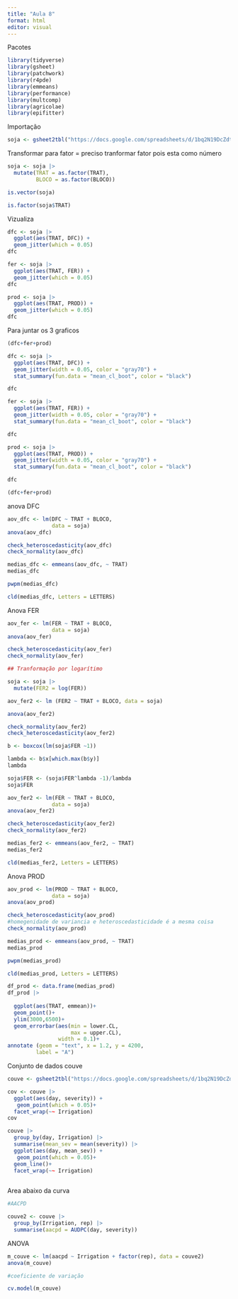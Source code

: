 ```yaml
---
title: "Aula 8"
format: html
editor: visual
---
```


Pacotes

```r
library(tidyverse)
library(gsheet)
library(patchwork)
library(r4pde)
library(emmeans)
library(performance)
library(multcomp)
library(agricolae)
library(epifitter)
```

Importação

```r
soja <- gsheet2tbl("https://docs.google.com/spreadsheets/d/1bq2N19DcZdtax2fQW9OHSGMR0X2__Z9T/edit#gid=866852711")
```

Transformar para fator = preciso tranformar fator pois esta como número

```r
soja <- soja |> 
  mutate(TRAT = as.factor(TRAT),
         BLOCO = as.factor(BLOCO))

is.vector(soja)

is.factor(soja$TRAT)
```

Vizualiza

```r
dfc <- soja |> 
  ggplot(aes(TRAT, DFC)) +
  geom_jitter(which = 0.05)
dfc
```

```r
fer <- soja |> 
  ggplot(aes(TRAT, FER)) +
  geom_jitter(which = 0.05)
dfc
```

```r
prod <- soja |> 
  ggplot(aes(TRAT, PROD)) +
  geom_jitter(which = 0.05)
dfc
```

Para juntar os 3 graficos

```r
(dfc+fer+prod)
```

```r
dfc <- soja |> 
  ggplot(aes(TRAT, DFC)) +
  geom_jitter(width = 0.05, color = "gray70") +
  stat_summary(fun.data = "mean_cl_boot", color = "black")

dfc
```

```r
fer <- soja |> 
  ggplot(aes(TRAT, FER)) +
  geom_jitter(width = 0.05, color = "gray70") +
  stat_summary(fun.data = "mean_cl_boot", color = "black")

dfc
```

```r
prod <- soja |> 
  ggplot(aes(TRAT, PROD)) +
  geom_jitter(width = 0.05, color = "gray70") +
  stat_summary(fun.data = "mean_cl_boot", color = "black")

dfc

```

```r
(dfc+fer+prod)
```

anova DFC

```r
aov_dfc <- lm(DFC ~ TRAT + BLOCO,
              data = soja)
anova(aov_dfc)
```

```r
check_heteroscedasticity(aov_dfc)
check_normality(aov_dfc)
```

```r
medias_dfc <- emmeans(aov_dfc, ~ TRAT)
medias_dfc
```

```r
pwpm(medias_dfc)
```

```r
cld(medias_dfc, Letters = LETTERS)
```

Anova FER

```r
aov_fer <- lm(FER ~ TRAT + BLOCO,
              data = soja)
anova(aov_fer)
```

```r
check_heteroscedasticity(aov_fer)
check_normality(aov_fer)
```

```r
## Tranformação por logarítimo

soja <- soja |> 
  mutate(FER2 = log(FER))

aov_fer2 <- lm (FER2 ~ TRAT + BLOCO, data = soja)

anova(aov_fer2)

check_normality(aov_fer2)
check_heteroscedasticity(aov_fer2)

```

```r
b <- boxcox(lm(soja$FER ~1))
```

```r
lambda <- b$x[which.max(b$y)] 
lambda
```

```r
soja$FER <- (soja$FER^lambda -1)/lambda
soja$FER
```

```r
aov_fer2 <- lm(FER ~ TRAT + BLOCO,
              data = soja)
anova(aov_fer2)
```

```r
check_heteroscedasticity(aov_fer2)
check_normality(aov_fer2)
```

```r
medias_fer2 <- emmeans(aov_fer2, ~ TRAT)
medias_fer2
```

```r
cld(medias_fer2, Letters = LETTERS)
```

Anova PROD

```r
aov_prod <- lm(PROD ~ TRAT + BLOCO,
              data = soja)
anova(aov_prod)
```

```r
check_heteroscedasticity(aov_prod)
#homegenidade de variancia e heteroscedasticidade é a mesma coisa  
check_normality(aov_prod)
```

```r
medias_prod <- emmeans(aov_prod, ~ TRAT)
medias_prod
```

```r
pwpm(medias_prod)
```

```r
cld(medias_prod, Letters = LETTERS)
```

```r
df_prod <- data.frame(medias_prod)
df_prod |> 
  
  ggplot(aes(TRAT, emmean))+
  geom_point()+
  ylim(3000,6500)+
  geom_errorbar(aes(min = lower.CL,
                    max = upper.CL),
                width = 0.1)+
annotate (geom = "text", x = 1.2, y = 4200,
         label = "A")
```

Conjunto de dados couve

```r
couve <- gsheet2tbl("https://docs.google.com/spreadsheets/d/1bq2N19DcZdtax2fQW9OHSGMR0X2__Z9T/edit#gid=1807247585")
```

```r
cov <- couve |> 
  ggplot(aes(day, severity)) +
   geom_point(which = 0.05)+
  facet_wrap(~~ Irrigation)
cov
```

```r
couve |> 
  group_by(day, Irrigation) |> 
  summarise(mean_sev = mean(severity)) |> 
  ggplot(aes(day, mean_sev)) +
   geom_point(which = 0.05)+ 
  geom_line()+
  facet_wrap(~~ Irrigation)
  
```

Area abaixo da curva

```r
#AACPD

couve2 <- couve |> 
  group_by(Irrigation, rep) |> 
  summarise(aacpd = AUDPC(day, severity))
```

ANOVA

```r
m_couve <- lm(aacpd ~ Irrigation + factor(rep), data = couve2)
anova(m_couve)
```

```r
#coeficiente de variação

cv.model(m_couve)
```
